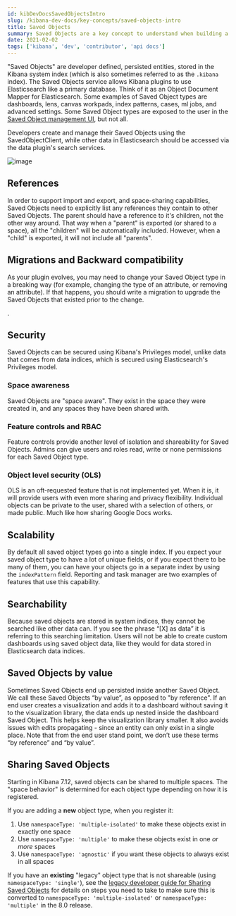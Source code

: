 ```yaml
---
id: kibDevDocsSavedObjectsIntro
slug: /kibana-dev-docs/key-concepts/saved-objects-intro
title: Saved Objects
summary: Saved Objects are a key concept to understand when building a Kibana plugin.
date: 2021-02-02
tags: ['kibana', 'dev', 'contributor', 'api docs']
---
```


"Saved Objects" are developer defined, persisted entities, stored in the Kibana system index (which is also sometimes referred to as the `.kibana` index).
The Saved Objects service allows Kibana plugins to use Elasticsearch like a primary database. Think of it as an Object Document Mapper for Elasticsearch.
Some examples of Saved Object types are dashboards, lens, canvas workpads, index patterns, cases, ml jobs, and advanced settings. Some Saved Object types are
exposed to the user in the [Saved Object management UI](https://www.elastic.co/guide/en/kibana/current/managing-saved-objects.html), but not all.

Developers create and manage their Saved Objects using the SavedObjectClient, while other data in Elasticsearch should be accessed via the data plugin's search
services.

![image](../assets/saved_object_vs_data_indices.png)

<DocLink id="kibDevTutorialSavedObject" text="Tutorial: Register a new Saved Object type" />

## References

In order to support import and export, and space-sharing capabilities, Saved Objects need to explicitly list any references they contain to other Saved Objects.
The parent should have a reference to it's children, not the other way around. That way when a "parent" is exported (or shared to a space),
all the "children" will be automatically included. However, when a "child" is exported, it will not include all "parents".

<DocLink
  id="kibDevTutorialSavedObject"
  section="references"
  text="Learn how to define Saved Object references"
/>

## Migrations and Backward compatibility

As your plugin evolves, you may need to change your Saved Object type in a breaking way (for example, changing the type of an attribute, or removing
an attribute). If that happens, you should write a migration to upgrade the Saved Objects that existed prior to the change.

<DocLink id="kibDevTutorialSavedObject" section="migrations" text="How to write a migration" />.

## Security

Saved Objects can be secured using Kibana's Privileges model, unlike data that comes from data indices, which is secured using Elasticsearch's Privileges model.

### Space awareness

Saved Objects are "space aware". They exist in the space they were created in, and any spaces they have been shared with.

### Feature controls and RBAC

Feature controls provide another level of isolation and shareability for Saved Objects. Admins can give users and roles read, write or none permissions for each Saved Object type.

### Object level security (OLS)

OLS is an oft-requested feature that is not implemented yet. When it is, it will provide users with even more sharing and privacy flexibility. Individual
objects can be private to the user, shared with a selection of others, or made public. Much like how sharing Google Docs works.

## Scalability

By default all saved object types go into a single index. If you expect your saved object type to have a lot of unique fields, or if you expect there
to be many of them, you can have your objects go in a separate index by using the `indexPattern` field. Reporting and task manager are two
examples of features that use this capability.

## Searchability

Because saved objects are stored in system indices, they cannot be searched like other data can. If you see the phrase “[X] as data” it is
referring to this searching limitation. Users will not be able to create custom dashboards using saved object data, like they would for data stored
in Elasticsearch data indices.

## Saved Objects by value

Sometimes Saved Objects end up persisted inside another Saved Object. We call these Saved Objects “by value”, as opposed to "by
reference". If an end user creates a visualization and adds it to a dashboard without saving it to the visualization
library, the data ends up nested inside the dashboard Saved Object. This helps keep the visualization library smaller. It also avoids
issues with edits propagating - since an entity can only exist in a single place.
Note that from the end user stand point, we don’t use these terms “by reference” and “by value”.

## Sharing Saved Objects

Starting in Kibana 7.12, saved objects can be shared to multiple spaces. The "space behavior" is determined for each object type depending
on how it is registered.

If you are adding a **new** object type, when you register it:

1. Use `namespaceType: 'multiple-isolated'` to make these objects exist in exactly one space
2. Use `namespaceType: 'multiple'` to make these objects exist in one _or more_ spaces
3. Use `namespaceType: 'agnostic'` if you want these objects to always exist in all spaces

If you have an **existing** "legacy" object type that is not shareable (using `namespaceType: 'single'`), see the [legacy developer guide
for Sharing Saved Objects](https://www.elastic.co/guide/en/kibana/master/sharing-saved-objects.html) for details on steps you need to take
to make sure this is converted to `namespaceType: 'multiple-isolated'` or `namespaceType: 'multiple'` in the 8.0 release.

